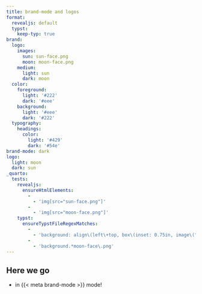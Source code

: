 ```yaml
---
title: brand-mode and logos
format:
  revealjs: default
  typst:
    keep-typ: true
brand:
  logo:
    images:
      sun: sun-face.png
      moon: moon-face.png
    medium:
      light: sun
      dark: moon
  color:
    foreground: 
      light: '#222'
      dark: '#eee'
    background:
      light: '#eee'
      dark: '#222'
  typography:
    headings:
      color:
        light: '#429'
        dark: '#54e'
brand-mode: dark
logo:
  light: moon
  dark: sun
_quarto:
  tests:
    revealjs:
      ensureHtmlElements:
        -
          - 'img[src="sun-face.png"]'
        -
          - 'img[src="moon-face.png"]'
    typst:
      ensureTypstFileRegexMatches:
        -
          - 'background: align\(left\+top, box\(inset: 0.75in, image\("sun-face\.png", width: 1\.5in\)\)'
        -
          - 'background.*moon-face\.png'
---
```


## Here we go

- in {{< meta brand-mode >}} mode!
